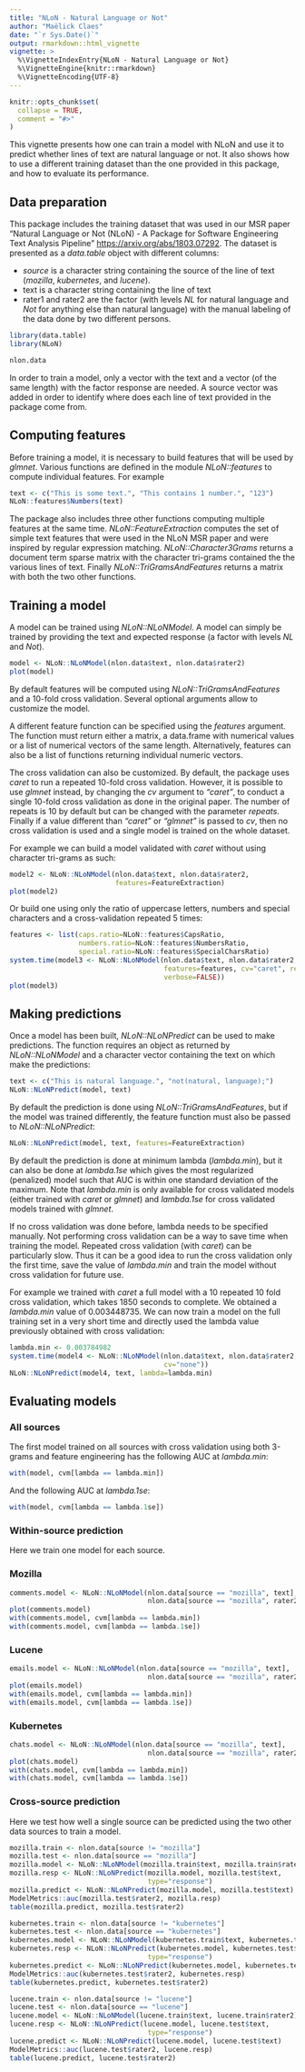 ```yaml
---
title: "NLoN - Natural Language or Not"
author: "Maëlick Claes"
date: "`r Sys.Date()`"
output: rmarkdown::html_vignette
vignette: >
  %\VignetteIndexEntry{NLoN - Natural Language or Not}
  %\VignetteEngine{knitr::rmarkdown}
  %\VignetteEncoding{UTF-8}
---
```


```r
knitr::opts_chunk$set(
  collapse = TRUE,
  comment = "#>"
)
```

This vignette presents how one can train a model with NLoN and use it
to predict whether lines of text are natural language or not. It also
shows how to use a different training dataset than the one provided in
this package, and how to evaluate its performance.

## Data preparation

This package includes the training dataset that was used in our MSR
paper "Natural Language or Not (NLoN) - A Package for Software
Engineering Text Analysis
Pipeline" <https://arxiv.org/abs/1803.07292>. The dataset is presented
as a *data.table* object with different columns:

* *source* is a character string containing the source of the line of
  text (*mozilla*, *kubernetes*, and *lucene*).
* text is a character string containing the line of text
* rater1 and rater2 are the factor (with levels *NL* for natural
  language and *Not* for anything else than natural language) with the
  manual labeling of the data done by two different persons.

```r
library(data.table)
library(NLoN)

nlon.data
```

In order to train a model, only a vector with the text and a
vector (of the same length) with the factor response are needed. A
source vector was added in order to identify where does each line of
text provided in the package come from.

## Computing features

Before training a model, it is necessary to build features that will
be used by *glmnet*. Various functions are defined in the module
*NLoN::features* to compute individual features. For example

```r
text <- c("This is some text.", "This contains 1 number.", "123")
NLoN::features$Numbers(text)
```

The package also includes three other functions computing multiple
features at the same time. *NLoN::FeatureExtraction* computes the set
of simple text features that were used in the NLoN MSR paper and were
inspired by regular expression matching. *NLoN::Character3Grams*
returns a document term sparse matrix with the character tri-grams
contained the the various lines of text. Finally
*NLoN::TriGramsAndFeatures* returns a matrix with both the two other
functions.

## Training a model

A model can be trained using *NLoN::NLoNModel*. A model can simply be
trained by providing the text and expected response (a factor with
levels *NL* and *Not*).

```r
model <- NLoN::NLoNModel(nlon.data$text, nlon.data$rater2)
plot(model)
```

By default features will be computed using *NLoN::TriGramsAndFeatures*
and a 10-fold cross validation. Several optional arguments allow to
customize the model.

A different feature function can be specified using the *features*
argument. The function must return either a matrix, a data.frame with
numerical values or a list of numerical vectors of the same
length. Alternatively, features can also be a list of functions
returning individual numeric vectors.

The cross validation can also be customized. By default, the package
uses *caret* to run a repeated 10-fold cross validation. However, it
is possible to use *glmnet* instead, by changing the *cv* argument to
*"caret"*, to conduct a single 10-fold cross validation as done in the
original paper. The number of repeats is 10 by default but can be
changed with the parameter *repeats*. Finally if a value different
than *"caret"* or *"glmnet"* is passed to *cv*, then no cross
validation is used and a single model is trained on the whole dataset.

For example we can build a model validated with *caret* without using
character tri-grams as such:

```r
model2 <- NLoN::NLoNModel(nlon.data$text, nlon.data$rater2,
                          features=FeatureExtraction)
plot(model2)
```

Or build one using only the ratio of uppercase letters, numbers
and special characters and a cross-validation repeated 5 times:

```r
features <- list(caps.ratio=NLoN::features$CapsRatio,
                 numbers.ratio=NLoN::features$NumbersRatio,
                 special.ratio=NLoN::features$SpecialCharsRatio)
system.time(model3 <- NLoN::NLoNModel(nlon.data$text, nlon.data$rater2,
                                      features=features, cv="caret", repeats=5,
                                      verbose=FALSE))
plot(model3)
```

## Making predictions

Once a model has been built, *NLoN::NLoNPredict* can be used to make
predictions. The function requires an object as returned by
*NLoN::NLoNModel* and a character vector containing the text on which
make the predictions:

```r
text <- c("This is natural language.", "not(natural, language);")
NLoN::NLoNPredict(model, text)
```

By default the prediction is done using *NLoN::TriGramsAndFeatures*,
but if the model was trained differently, the feature function must
also be passed to *NLoN::NLoNPredict*:

```r
NLoN::NLoNPredict(model, text, features=FeatureExtraction)
```

By default the prediction is done at minimum lambda (*lambda.min*),
but it can also be done at *lambda.1se* which gives the most
regularized (penalized) model such that AUC is within one standard
deviation of the maximum. Note that *lambda.min* is only available for
cross validated models (either trained with *caret* or *glmnet*) and
*lambda.1se* for cross validated models trained with *glmnet*.

If no cross validation was done before, lambda needs to be specified
manually. Not performing cross validation can be a way to save time
when training the model. Repeated cross validation (with *caret*) can be
particularly slow. Thus it can be a good idea to run the cross
validation only the first time, save the value of *lambda.min* and
train the model without cross validation for future use.

For example we trained with *caret* a full model with a 10 repeated 10
fold cross validation, which takes 1850 seconds to complete. We
obtained a *lambda.min* value of 0.003448735. We can now train a model
on the full training set in a very short time and directly used the
lambda value previously obtained with cross validation:

```r
lambda.min <- 0.003784982
system.time(model4 <- NLoN::NLoNModel(nlon.data$text, nlon.data$rater2,
                                      cv="none"))
NLoN::NLoNPredict(model4, text, lambda=lambda.min)
```

## Evaluating models

### All sources

The first model trained on all sources with cross validation using
both 3-grams and feature engineering has the following AUC at
*lambda.min*:

```r
with(model, cvm[lambda == lambda.min])
```

And the following AUC at *lambda.1se*:

```r
with(model, cvm[lambda == lambda.1se])
```

### Within-source prediction

Here we train one model for each source.

### Mozilla

```r
comments.model <- NLoN::NLoNModel(nlon.data[source == "mozilla", text],
                                  nlon.data[source == "mozilla", rater2])
plot(comments.model)
with(comments.model, cvm[lambda == lambda.min])
with(comments.model, cvm[lambda == lambda.1se])
```

### Lucene

```r
emails.model <- NLoN::NLoNModel(nlon.data[source == "mozilla", text],
                                  nlon.data[source == "mozilla", rater2])
plot(emails.model)
with(emails.model, cvm[lambda == lambda.min])
with(emails.model, cvm[lambda == lambda.1se])
```

### Kubernetes

```r
chats.model <- NLoN::NLoNModel(nlon.data[source == "mozilla", text],
                                  nlon.data[source == "mozilla", rater2])
plot(chats.model)
with(chats.model, cvm[lambda == lambda.min])
with(chats.model, cvm[lambda == lambda.1se])
```

### Cross-source prediction

Here we test how well a single source can be predicted using the two
other data sources to train a model.

```r
mozilla.train <- nlon.data[source != "mozilla"]
mozilla.test <- nlon.data[source == "mozilla"]
mozilla.model <- NLoN::NLoNModel(mozilla.train$text, mozilla.train$rater2)
mozilla.resp <- NLoN::NLoNPredict(mozilla.model, mozilla.test$text,
                                  type="response")
mozilla.predict <- NLoN::NLoNPredict(mozilla.model, mozilla.test$text)
ModelMetrics::auc(mozilla.test$rater2, mozilla.resp)
table(mozilla.predict, mozilla.test$rater2)
```

```r
kubernetes.train <- nlon.data[source != "kubernetes"]
kubernetes.test <- nlon.data[source == "kubernetes"]
kubernetes.model <- NLoN::NLoNModel(kubernetes.train$text, kubernetes.train$rater2)
kubernetes.resp <- NLoN::NLoNPredict(kubernetes.model, kubernetes.test$text,
                                  type="response")
kubernetes.predict <- NLoN::NLoNPredict(kubernetes.model, kubernetes.test$text)
ModelMetrics::auc(kubernetes.test$rater2, kubernetes.resp)
table(kubernetes.predict, kubernetes.test$rater2)
```

```r
lucene.train <- nlon.data[source != "lucene"]
lucene.test <- nlon.data[source == "lucene"]
lucene.model <- NLoN::NLoNModel(lucene.train$text, lucene.train$rater2)
lucene.resp <- NLoN::NLoNPredict(lucene.model, lucene.test$text,
                                  type="response")
lucene.predict <- NLoN::NLoNPredict(lucene.model, lucene.test$text)
ModelMetrics::auc(lucene.test$rater2, lucene.resp)
table(lucene.predict, lucene.test$rater2)
```
